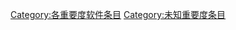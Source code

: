 {{emptycat}}
{{Articles by Importance|topic=软件|format=toc}}
{{Wikipedia category}}

[[Category:各重要度软件条目|Category:各重要度软件条目]]
[[Category:未知重要度条目|Category:未知重要度条目]]